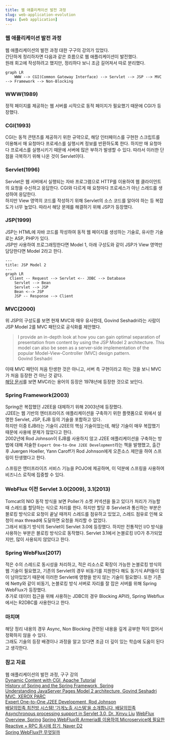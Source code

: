 ```yaml
---
title: 웹 애플리케이션 발전 과정
slug: web-application-evolution
tags: [web application]
---
```


### 웹 애플리케이션 발전 과정

웹 애플리케이션의 발전 과정 대한 구구의 강의가 있었다.  
간단하게 정리하자면 다음과 같은 흐름으로 웹 애플리케이션이 발전했다.  
원래 회고에 작성하려고 했지만, 정리하다 보니 조금 길어져서 따로 분리했다.  

```mermaid
graph LR
    WWW --> CGI(Common Gateway Interface) --> Servlet --> JSP --> MVC --> Framework --> Non-Blocking
```

### WWW(1989)

정적 페이지를 제공하는 웹 서버를 시작으로 동적 페이지가 필요했기 때문에 CGI가 등장했다.  

### CGI(1993)  

CGI는 동적 콘텐츠를 제공하기 위한 규약으로, 해당 인터페이스를 구현한 스크립트를 이용해서 매 요청마다 프로세스를 실행시켜 정보를 반환하도록 한다. 하지만 매 요청마다 프로세스를 실행시키기 때문에 서버에 많은 부하가 발생할 수 있다. 따라서 이러한 단점을 극복하기 위해 나온 것이 Servlet이다.  

### Servlet(1996)

Servlet은 웹 서버에서 실행되는 자바 프로그램으로 HTTP를 이용하여 웹 클라이언트의 요청을 수신하고 응답한다. CGI와 다르게 매 요청마다 프로세스가 아닌 스레드를 생성하여 응답한다.  
하지만 View 영역의 코드를 작성하기 위해 Servlet의 소스 코드를 알아야 하는 등 복잡도가 너무 높았다. 따라서 해당 문제를 해결하기 위해 JSP가 등장했다.  

### JSP(1999)

JSP는 HTML에 자바 코드를 작성하여 동적 웹 페이지를 생성하는 기술로, 유사한 기술로는 ASP, PHP가 있다.  
JSP만 사용하여 프로그래밍한다면 Model 1, 아래 구성도와 같이 JSP가 View 영역만 담당한다면 Model 2라고 한다.  

```mermaid
---
title: JSP Model 2
---
graph LR
  Client -- Request --> Servlet <-- JDBC --> Database
	Servlet --> Bean
	Servlet --> JSP
	Bean <--> JSP
	JSP -- Response --> Client
```

### MVC(2000)

위 JSP의 구성도를 보면 현재 MVC와 매우 유사한데, Govind Seshadri라는 사람이 JSP Model 2를 MVC 패턴으로 공식화를 제안했다.  

> I provide an in-depth look at how you can gain optimal separation of presentation from content by using the JSP Model 2 architecture. This model can also be seen as a server-side implementation of the popular Model-View-Controller (MVC) design pattern.  
> Govind Seshadri

이때 MVC 패턴이 처음 탄생한 것은 아니고, 서버 측 구현이라고 하는 것을 보니 MVC가 처음 등장한 건 아닌 것 같다.  
[해당 문서](https://folk.universitetetioslo.no/trygver/themes/mvc/mvc-index.html)를 보면 MVC라는 용어의 등장은 1978년에 등장한 것으로 보인다.  

### Spring Framework(2003)

Spring은 복잡했던 J2EE을 대체하기 위해 2003년에 등장했다.  
J2EE는 웹 기반의 엔터프라이즈 애플리케이션을 구축하기 위한 플랫폼으로 위에서 설명한 Servlet, JSP, EJB 등의 기술을 포함하고 있다.  
하지만 이중 EJB라는 기술이 J2EE의 핵심 기술이었는데, 해당 기술이 매우 복잡했기 때문에 사용에 문제가 많았다고 한다.  
2002년에 Rod Johnson이 EJB를 사용하지 않고 J2EE 애플리케이션을 구축하는 방법에 대해 저술한 `Expert One-to-One J2EE Development`라는 책을 발행했고, 출간 후 Juergen Hoeller, Yann Caroff가 Rod Johnson에게 오픈소스 제안을 하여 스프링이 탄생했다고 한다.  

스프링은 엔터프라이즈 서비스 기능을 POJO에 제공하며, 이 덕분에 스프링을 사용하여 비즈니스 로직에 집중할 수 있다.  

### WebFlux 이전 Servlet 3.0(2009), 3.1(2013)

Tomcat의 NIO 동작 방식을 보면 Poller가 소켓 커넥션을 들고 있다가 처리가 가능할 때 스레드를 할당하는 식으로 처리를 한다. 하지만 할당 후 Servlet과 통신하는 부분은 블로킹 방식으로 요청이 끝날 때까지 스레드를 점유하고 있었고, 스레드 점유로 인해 요청이 max thread에 도달하면 요청을 처리할 수 없었다.  
그래서 비동기 방식의 Servlet이 Servlet 3.0에 등장했다. 하지만 전통적인 I/O 방식을 사용하는 부분은 블로킹 방식으로 동작했다. Servlet 3.1에서 논블로킹 I/O가 추가되었지만, 많이 사용되지 않았다고 한다.  

### Spring WebFlux(2017)

적은 수의 스레드로 동시성을 처리하고, 적은 리소스로 확장이 가능한 논블로킹 방식의 웹 기술이 필요했고, 기존의 Servlet의 경우 비동기를 지원한다 해도 동기식 API들이 많이 남아있었기 때문에 이러한 Servlet에 영향을 받지 않는 기술이 필요했다. 또한 기존에 Netty와 같이 비동기, 논블로킹 방식 서버로 자리를 잘 잡은 서버를 위해 Spring WebFlux가 등장했다.  
추가로 데이터 접근을 위해 사용하는 JDBC의 경우 Blocking API라, Spring Webflux에서는 R2DBC를 사용한다고 한다.  

### 마치며

해당 정리 내용의 경우 Async, Non Blocking 관련된 내용을 깊게 공부한 적이 없어서 정확하지 않을 수 있다.  
그래도 기술의 등장 배경이나 과정을 알고 있다면 조금 더 깊이 있는 학습에 도움이 된다고 생각한다.  

### 참고 자료

웹 애플리케이션의 발전 과정, 구구 강의  
[Dynamic Content with CGI, Apache Tutorial](https://httpd.apache.org/docs/trunk/en/howto/cgi.html)  
[History of Spring and the Spring Framework, Spring](https://docs.spring.io/spring-framework/reference/overview.html#overview-history)  
[Understanding JavaServer Pages Model 2 architecture, Govind Seshadri](https://www.infoworld.com/article/2076557/understanding-javaserver-pages-model-2-architecture.html)  
[MVC, XEROX PARC](https://folk.universitetetioslo.no/trygver/themes/mvc/mvc-index.html)  
[Expert One-to-One J2EE Development, Rod Johnson](https://www.amazon.com/Expert-One-One-Development-without/dp/0764558315)  
[배달의민족 최전방 시스템! ‘가게노출 시스템’을 소개합니다, 배달의민족](https://techblog.woowahan.com/2667/)  
[Asynchronous processing support in Servlet 3.0, Dr. Xinyu Liu](https://www.infoworld.com/article/2077995/java-concurrency-asynchronous-processing-support-in-servlet-3-0.html)
[WebFlux Overview, Spring](https://docs.spring.io/spring-framework/reference/web/webflux/new-framework.html)
[Spring WebFlux와 Armeria를 이용하여 Microservice에 필요한 Reactive + RPC 동시에 잡기, Naver D2](https://d2.naver.com/helloworld/6080222)  
[Spring WebFlux란 무엇일까](https://tweety1121.tistory.com/entry/Spring-WebFlux-%EB%9E%80-%EB%AC%B4%EC%97%87%EC%9D%BC%EA%B9%8C)  